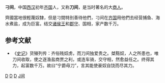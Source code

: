 '''刁间'''，中国[[西汉|西汉]]初年[[齐郡|齐国]]人，又称'''刀间'''，是当时著名的大[[商人|商人]]。

齊國當地很輕蔑奴隸，但是刁間特別善待他們，刁间在[[齐国|齐国]]用他們去经营捕鱼、海水煮盐，成为巨富。结交[[诸侯王|诸侯王]]和[[郡守|郡守]]、国相，家产数千万。

==参考文献==
*《[[史记|史记]]》货殖列传：齐俗贱奴虏，而刀间独爱贵之。桀黠奴，人之所患也，唯刀间收取，使之逐渔盐商贾之利，或连车骑，交守相，然愈益任之。终得其力，起富数千万。故曰“宁爵毋刀”，言其能使豪奴自饶而尽其力。

[[Category:西汉人|D]]
[[Category:汉朝商人|D]]
[[Category:山东人|D]]
[[Category:刁姓|J间]]